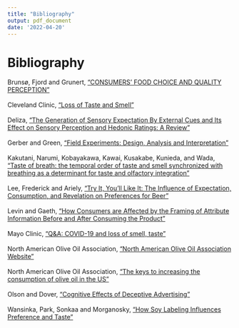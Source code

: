 ```yaml
---
title: "Bibliography"
output: pdf_document
date: '2022-04-20'
---
```


# Bibliography

Brunsø, Fjord and Grunert, ["CONSUMERS’ FOOD CHOICE AND QUALITY PERCEPTION"](https://pure.au.dk/portal/files/32302886/wp77.pdf/)\
\
Cleveland Clinic, ["Loss of Taste and Smell"](https://my.clevelandclinic.org/health/symptoms/16708-loss-of-taste-and-smell)\
\
Deliza, ["The Generation of Sensory Expectation By External Cues and Its Effect on Sensory Perception and Hedonic Ratings: A Review"](https://www.researchgate.net/publication/227766594_The_generation_of_sensory_expectation_by_external_cues_and_its_effect_on_sensory_perception_and_hedonic_ratings_A_review)\
\
Gerber and Green, ["Field Experiments: Design, Analysis and Interpretation"](https://www.amazon.com/Field-Experiments-Design-Analysis-Interpretation/dp/0393979954/ref=sr_1_1?crid=1NW7DHDBVKEYK&keywords=Field+Experiments%3A+Design%2C+Analysis+and+Interpretation&qid=1650422707&sprefix=field+experiments+design%2C+analysis+and+interpretation%2Caps%2C111&sr=8-1)\
\
Kakutani, Narumi, Kobayakawa, Kawai, Kusakabe, Kunieda, and Wada, ["Taste of breath: the temporal order of taste and smell synchronized with breathing as a determinant for taste and olfactory integration"](https://www.ncbi.nlm.nih.gov/pmc/articles/PMC5566545/)\
\
Lee, Frederick and Ariely, ["Try It, You’ll Like It: The Influence of Expectation, Consumption, and Revelation on Preferences for Beer"](https://pubmed.ncbi.nlm.nih.gov/17201787/)\
\
Levin and Gaeth, ["How Consumers are Affected by the Framing of Attribute Information Before and After Consuming the Product"](https://www.jstor.org/stable/2489471)\
\
Mayo Clinic, ["Q&A: COVID-19 and loss of smell, taste"](https://www.mayoclinichealthsystem.org/hometown-health/featured-topic/q-and-a-covid-19-and-loss-of-smell-taste)\
\
North American Olive Oil Association, ["North American Olive Oil Association Website"](https://www.aboutoliveoil.org/)\
\
North American Olive Oil Association, ["The keys to increasing the consumption of olive oil in the US"](https://www.aboutoliveoil.org/the-keys-to-increasing-the-consumption-of-olive-oil-in-the-us)\
\
Olson and Dover, ["Cognitive Effects of Deceptive Advertising"](https://www-jstor-org.libproxy.berkeley.edu/stable/3150398?seq=9)\
\
Wansinka, Park, Sonkaa and Morganosky, ["How Soy Labeling Influences Preference and Taste"](https://www.sciencedirect.com/science/article/abs/pii/S1096750800000318)\
\

